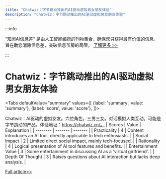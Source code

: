 ```yaml
---
title: "Chatwiz：字节跳动推出的AI驱动虚拟男女朋友体验"
description: "Chatwiz：字节跳动推出的AI驱动虚拟男女朋友体验"
---
```



:::info

“知闻AI信息差“ 是由人工智能编撰的刊物集合，确保您只获得最有价值的信息，旨在助您消除信息差，突破信息茧房的局限。  [了解更多 >>](/)

:::

# Chatwiz：字节跳动推出的AI驱动虚拟男女朋友体验


<Tabs
	defaultValue="summary"
	values={[
	{label: 'summary', value: 'summary'},
	{label: 'score', value: 'score'},
]}>
<TabItem value="summary">


Chatwiz：AI驱动的虚拟女友。六位角色，三男三女。对话模拟人类互动。可能是字节跳动的产品。体验地址：https://chatwiz.cn/。
</TabItem>
<TabItem value="score">
	| Scores     | Value   | Explanation |
	| -------- | ------- | ------- |
	| Practicality  | 4    | Content introduces an AI tool, directly applicable to tech enthusiasts.    |
	| Social Impact | 2     | Limited direct social impact, mainly tech-focused.    |
	| Rationality    | 4    | Logical presentation of AI tool features and benefits.    |
	| Entertainment Value    | 3    | Some entertainment in discussing AI as a 'virtual girlfriend'.    |
	| Depth Of Thought    | 3    | Raises questions about AI interaction but lacks deep analysis.    |
</TabItem>
</Tabs>

[Full article>>](https://x.com/imxiaohu/status/1799072856627966390)
